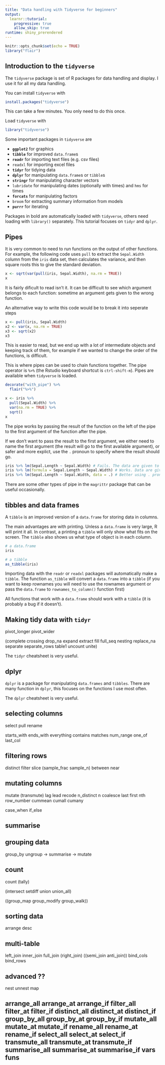 ```yaml
---
title: "Data handling with Tidyverse for beginners"
output: 
  learnr::tutorial:
    progressive: true
    allow_skip: true
runtime: shiny_prerendered
---
```



```r
knitr::opts_chunk$set(echo = TRUE)
library("flair")
```

## Introduction to the `tidyverse`

The `tidyverse` package is set of R packages for data handling and display.
I use it for all my data handling.

You can install `tidyverse` with 

```r
install.packages("tidyverse")
```

This can take a few minutes. 
You only need to do this once.

Load `tidyverse` with

```r
library("tidyverse")
```

Some important packages in `tidyverse` are

- **`ggplot2`** for graphics
- **`tibble`** for improved `data.frame`s
- **`readr`** for importing text files (e.g. csv files)
- `readxl` for importing excel files
- **`tidyr`** for tidying data
- **`dplyr`** for manipulating `data.frame`s or `tibble`s
- **`stringr`** for manipulating character vectors
- `lubridate` for manipulating dates (optionally with times) and `hms` for times
- **`forcats`** for manipulating factors
- `broom` for extracting summary information from models
- **`purrr`** for iterating 

Packages in bold are automatically loaded with `tidyverse`, others need loading with `library()` separately. 
This tutorial focuses on `tidyr` and `dplyr`. 


## Pipes

It is very common to need to run functions on the output of other functions. 
For example, the following code uses `pull` to extract the `Sepal.Width` column from the `iris` data set, then calculates the variance, and then square roots this to give the standard deviation.

```r
x <- sqrt(var(pull(iris, Sepal.Width), na.rm = TRUE))
x
```

It is fairly dificult to read isn't it. 
It can be difficult to see which argument belongs to each function: sometime an argument gets given to the wrong function.

An alternative way to write this code would be to break it into seperate steps

```r
x <- pull(iris, Sepal.Width)
x2 <- var(x, na.rm = TRUE)
x3 <- sqrt(x2)
x3
```

This is easier to read, but we end up with a lot of intermediate objects and keeping track of them, for example if we wanted to change the order of the functions, is difficult.

This is where pipes can be used to chain functions together. The pipe operator is `%>%` (the Rstudio keyboard shortcut is `ctrl-shift-m`). 
Pipes are available when `tidyverse` is loaded. 

```r
decorate("with_pipe") %>% 
  flair("%>%")
```


```r
x <- iris %>%
  pull(Sepal.Width) %>% 
  var(na.rm = TRUE) %>% 
  sqrt()
x
```

The pipe works by passing the result of the function on the left of the pipe to the first argument of the function after the pipe.

If we don't want to pass the result to the first argument, we either need to name the first argument (the result will go to the first available argument), or safer and more explict, use the `.` pronoun to specify where the result should go. 

```r
iris %>% lm(Sepal.Length ~ Sepal.Width) # Fails. The data are given to the first argument which should be the formula
iris %>% lm(formula = Sepal.Length ~ Sepal.Width) # Works. Data are given to first available argument. Confusing
iris %>% lm(Sepal.Length ~ Sepal.Width, data = .) # Better using . pronoun
```

There are some other types of pipe in the `magrittr` package that can be useful occasionally.

## tibbles and data frames

A `tibble` is an improved version of a `data.frame` for storing data in columns.

  The main advantages are with printing. Unless a `data.frame` is very large, R will print it all. In contrast, a printing a `tibble` will only show what fits on the screen. The `tibble` also shows us what type of object is in each column. 

```r
# a data.frame
iris

# a tibble
as_tibble(iris)
```

Importing data with the `readr` or `readxl` packages will automatically make a `tibble`. The function `as_tibble` will convert a `data.frame` into a `tibble` (if you want to keep rownames you will need to use the rownames argument or pass the `data.frame` to `rownames_to_column()` function first)

All functions that work with a `data.frame` should work with a `tibble` (it is probably a bug if it doesn't). 


## Making tidy data with `tidyr`
       
pivot_longer pivot_wider

(complete crossing drop_na expand extract fill full_seq nesting replace_na separate separate_rows table1 uncount unite) 
      
The `tidyr` cheatsheet is very useful.

## dplyr

`dplyr` is a package for manipulating `data.frames` and `tibbles`.
There are many function in `dplyr`, this focuses on the functions I use most often.

The `dplyr` cheatsheet is very useful.

## selecting columns
 select pull rename

starts_with ends_with everything contains matches num_range one_of last_col 

## filtering rows
 distinct filter slice
(sample_frac sample_n)
between near

## mutating columns
mutate (transmute)
lag lead recode n_distinct  n coalesce last first nth row_number 
cummean cumall cumany

case_when if_else

## summarise

## grouping data
group_by ungroup
 -> summarise
 -> mutate
 
## count
count (tally)


(intersect setdiff union union_all)


((group_map group_modify group_walk))

## sorting data
arrange desc 


## multi-table
left_join inner_join full_join (right_join) ((semi_join anti_join))
bind_cols bind_rows 


## advanced ??
nest unnest
map

## arrange_all arrange_at arrange_if filter_all filter_at filter_if distinct_all distinct_at distinct_if group_by_all group_by_at group_by_if mutate_all mutate_at mutate_if rename_all rename_at rename_if select_all select_at select_if transmute_all transmute_at transmute_if summarise_all summarise_at summarise_if vars funs 